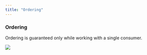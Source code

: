 ```yaml
---
title: "Ordering"
---
```


### Ordering

Ordering is guaranteed only while working with a single consumer.

![](/images/ordering.jpeg)

### 